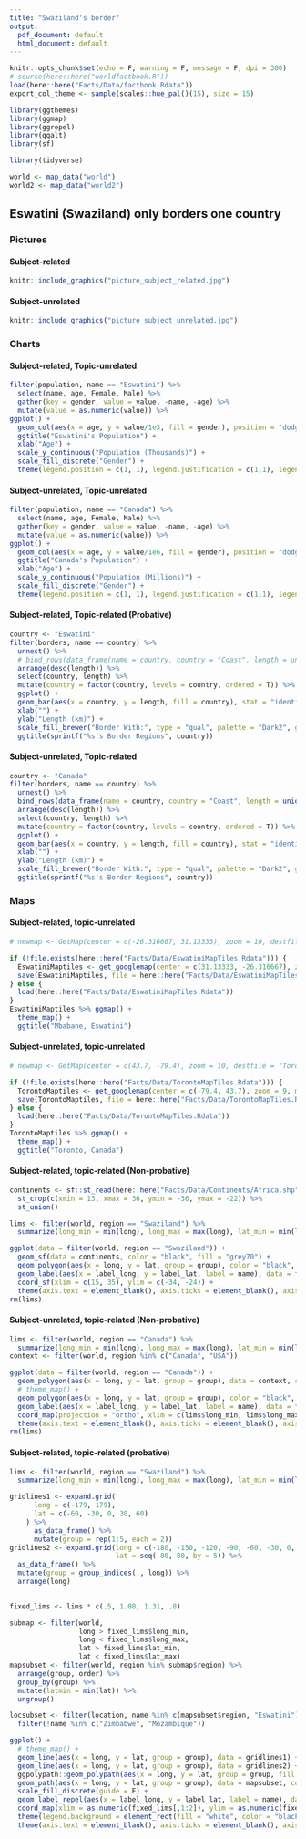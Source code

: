 ```yaml
---
title: "Swaziland's border"
output: 
  pdf_document: default
  html_document: default
---
```


```r
knitr::opts_chunk$set(echo = F, warning = F, message = F, dpi = 300)
# source(here::here("worldfactbook.R"))
load(here::here("Facts/Data/factbook.Rdata"))
export_col_theme <- sample(scales::hue_pal()(15), size = 15)

library(ggthemes)
library(ggmap)
library(ggrepel)
library(ggalt)
library(sf)

library(tidyverse)

world <- map_data("world")
world2 <- map_data("world2")
```

## Eswatini (Swaziland) only borders one country


### Pictures

#### Subject-related

```r
knitr::include_graphics("picture_subject_related.jpg")
```
<!-- Source: https://upload.wikimedia.org/wikipedia/commons/e/e3/Mswati_III_King_of_Swaziland.JPG-->

#### Subject-unrelated

```r
knitr::include_graphics("picture_subject_unrelated.jpg")
```
<!-- Source: https://upload.wikimedia.org/wikipedia/commons/2/2d/Pavel_Kubina_Maple_Leafs.jpg -->

### Charts

#### Subject-related, Topic-unrelated

```r
filter(population, name == "Eswatini") %>%
  select(name, age, Female, Male) %>%
  gather(key = gender, value = value, -name, -age) %>%
  mutate(value = as.numeric(value)) %>%
ggplot() + 
  geom_col(aes(x = age, y = value/1e3, fill = gender), position = "dodge") + 
  ggtitle("Eswatini's Population") + 
  xlab("Age") + 
  scale_y_continuous("Population (Thousands)") + 
  scale_fill_discrete("Gender") + 
  theme(legend.position = c(1, 1), legend.justification = c(1,1), legend.background = element_rect(fill = "transparent"))
```

#### Subject-unrelated, Topic-unrelated

```r
filter(population, name == "Canada") %>%
  select(name, age, Female, Male) %>%
  gather(key = gender, value = value, -name, -age) %>%
  mutate(value = as.numeric(value)) %>%
ggplot() + 
  geom_col(aes(x = age, y = value/1e6, fill = gender), position = "dodge") + 
  ggtitle("Canada's Population") + 
  xlab("Age") + 
  scale_y_continuous("Population (Millions)") + 
  scale_fill_discrete("Gender") + 
  theme(legend.position = c(1, 1), legend.justification = c(1,1), legend.background = element_rect(fill = "transparent"))
```

#### Subject-related, Topic-related (Probative)

```r
country <- "Eswatini"
filter(borders, name == country) %>%
  unnest() %>%
  # bind_rows(data_frame(name = country, country = "Coast", length = unique(.$coast))) %>%
  arrange(desc(length)) %>%
  select(country, length) %>%
  mutate(country = factor(country, levels = country, ordered = T)) %>%
  ggplot() + 
  geom_bar(aes(x = country, y = length, fill = country), stat = "identity") + 
  xlab("") + 
  ylab("Length (km)") + 
  scale_fill_brewer("Border With:", type = "qual", palette = "Dark2", guide = F) + 
  ggtitle(sprintf("%s's Border Regions", country))
```

#### Subject-unrelated, Topic-related 

```r
country <- "Canada"
filter(borders, name == country) %>%
  unnest() %>%
  bind_rows(data_frame(name = country, country = "Coast", length = unique(.$coast))) %>%
  arrange(desc(length)) %>%
  select(country, length) %>%
  mutate(country = factor(country, levels = country, ordered = T)) %>%
  ggplot() + 
  geom_bar(aes(x = country, y = length, fill = country), stat = "identity") + 
  xlab("") + 
  ylab("Length (km)") + 
  scale_fill_brewer("Border With:", type = "qual", palette = "Dark2", guide = F) + 
  ggtitle(sprintf("%s's Border Regions", country))
```

### Maps

#### Subject-related, topic-unrelated

```r
# newmap <- GetMap(center = c(-26.316667, 31.13333), zoom = 10, destfile = "EswatiniMap.png")

if (!file.exists(here::here("Facts/Data/EswatiniMapTiles.Rdata"))) {
  EswatiniMaptiles <- get_googlemap(center = c(31.13333, -26.316667), zoom = 10, maptype = "roadmap") 
  save(EswatiniMaptiles, file = here::here("Facts/Data/EswatiniMapTiles.Rdata"))
} else {
  load(here::here("Facts/Data/EswatiniMapTiles.Rdata"))
}
EswatiniMaptiles %>% ggmap() + 
  theme_map() + 
  ggtitle("Mbabane, Eswatini")
```

<!-- <img src="EswatiniMap.png" width="60%"/> -->

#### Subject-unrelated, topic-unrelated

```r
# newmap <- GetMap(center = c(43.7, -79.4), zoom = 10, destfile = "TorontoMap.png")

if (!file.exists(here::here("Facts/Data/TorontoMapTiles.Rdata"))) {
  TorontoMaptiles <- get_googlemap(center = c(-79.4, 43.7), zoom = 9, maptype = "roadmap") 
  save(TorontoMaptiles, file = here::here("Facts/Data/TorontoMapTiles.Rdata"))
} else {
  load(here::here("Facts/Data/TorontoMapTiles.Rdata"))
}
TorontoMaptiles %>% ggmap() + 
  theme_map() + 
  ggtitle("Toronto, Canada")
```

<!-- <img src="TorontoMap.png" width="60%"/> -->

#### Subject-related, topic-related (Non-probative)

```r
continents <- sf::st_read(here::here("Facts/Data/Continents/Africa.shp"), type = 3) %>%
  st_crop(c(xmin = 13, xmax = 36, ymin = -36, ymax = -22)) %>%
  st_union()

lims <- filter(world, region == "Swaziland") %>%
  summarize(long_min = min(long), long_max = max(long), lat_min = min(lat), lat_max = max(lat))

ggplot(data = filter(world, region == "Swaziland")) + 
  geom_sf(data = continents, color = "black", fill = "grey70") + 
  geom_polygon(aes(x = long, y = lat, group = group), color = "black", fill = "white") + 
  geom_label(aes(x = label_long, y = label_lat, label = name), data = filter(location, name == "Eswatini")) + 
  coord_sf(xlim = c(15, 35), ylim = c(-34, -24)) +
  theme(axis.text = element_blank(), axis.ticks = element_blank(), axis.title = element_blank())
rm(lims)

```


#### Subject-unrelated, topic-related (Non-probative)

```r
lims <- filter(world, region == "Canada") %>%
  summarize(long_min = min(long), long_max = max(long), lat_min = min(lat), lat_max = max(lat))
context <- filter(world, region %in% c("Canada", "USA"))

ggplot(data = filter(world, region == "Canada")) + 
  geom_polygon(aes(x = long, y = lat, group = group), data = context, color = "black", fill = "grey70") + 
  # theme_map() + 
  geom_polygon(aes(x = long, y = lat, group = group), color = "black", fill = "white") + 
  geom_label(aes(x = label_long, y = label_lat, label = name), data = filter(location, name == "Canada")) + 
  coord_map(projection = "ortho", xlim = c(lims$long_min, lims$long_max), ylim = c(lims$lat_min, lims$lat_ma)) + 
  theme(axis.text = element_blank(), axis.ticks = element_blank(), axis.title = element_blank())
rm(lims)

```

#### Subject-related, topic-related (probative)

```r
lims <- filter(world, region == "Swaziland") %>%
  summarize(long_min = min(long), long_max = max(long), lat_min = min(lat), lat_max = max(lat))

gridlines1 <- expand.grid(
      long = c(-179, 179),
      lat = c(-60, -30, 0, 30, 60)
    ) %>%
      as_data_frame() %>%
      mutate(group = rep(1:5, each = 2))
gridlines2 <- expand.grid(long = c(-180, -150, -120, -90, -60, -30, 0, 30, 60, 90, 120, 150, 180),
                          lat = seq(-80, 80, by = 5)) %>%
  as_data_frame() %>%
  mutate(group = group_indices(., long)) %>%
  arrange(long)
      

fixed_lims <- lims * c(.5, 1.08, 1.31, .8)

submap <- filter(world,
                 long > fixed_lims$long_min,
                 long < fixed_lims$long_max,
                 lat > fixed_lims$lat_min,
                 lat < fixed_lims$lat_max)
mapsubset <- filter(world, region %in% submap$region) %>%
  arrange(group, order) %>%
  group_by(group) %>%
  mutate(latmin = min(lat)) %>%
  ungroup() 

locsubset <- filter(location, name %in% c(mapsubset$region, "Eswatini")) %>%
  filter(!name %in% c("Zimbabwe", "Mozambique"))

ggplot() + 
  # theme_map() + 
  geom_line(aes(x = long, y = lat, group = group), data = gridlines1) + 
  geom_line(aes(x = long, y = lat, group = group), data = gridlines2) + 
  ggpolypath::geom_polypath(aes(x = long, y = lat, group = group, fill = region), data = mapsubset, color = "black") + 
  geom_path(aes(x = long, y = lat, group = group), data = mapsubset, color = "black", size = .125) + 
  scale_fill_discrete(guide = F) + 
  geom_label_repel(aes(x = label_long, y = label_lat, label = name), data = locsubset) +
  coord_map(xlim = as.numeric(fixed_lims[,1:2]), ylim = as.numeric(fixed_lims[,3:4]))  +
  theme(legend.background = element_rect(fill = "white", color = "black")) + 
  theme(axis.text = element_blank(), axis.ticks = element_blank(), axis.title = element_blank())
```